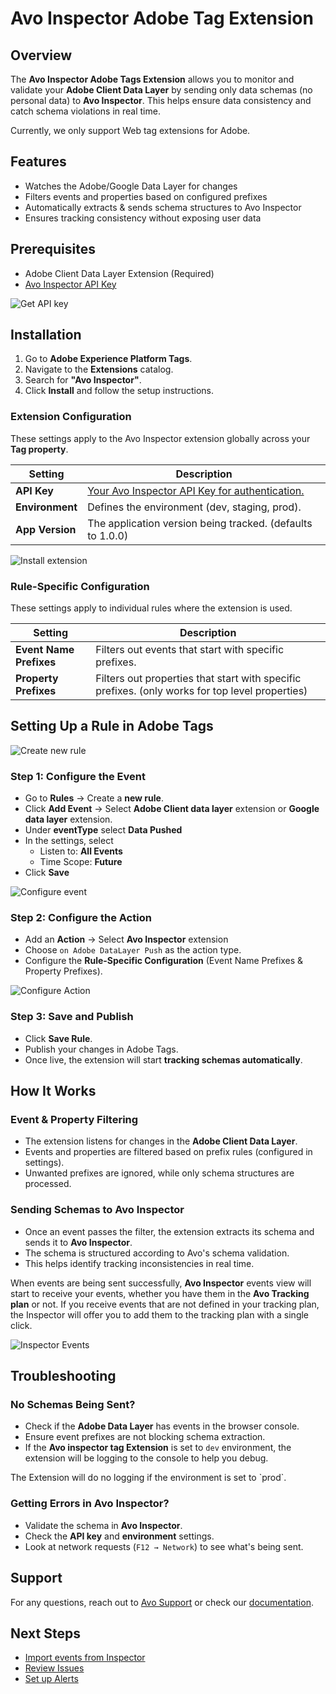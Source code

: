 
# Avo Inspector Adobe Tag Extension

## Overview

The **Avo Inspector Adobe Tags Extension** allows you to monitor and validate your **Adobe Client Data Layer** by sending only data schemas (no personal data) to **Avo Inspector**. This helps ensure data consistency and catch schema violations in real time.

<Callout type="info" emoji="💡">
  Currently, we only support Web tag extensions for Adobe.
</Callout>

## Features

- Watches the Adobe/Google Data Layer for changes
- Filters events and properties based on configured prefixes
- Automatically extracts & sends schema structures to Avo Inspector
- Ensures tracking consistency without exposing user data

## Prerequisites

- Adobe Client Data Layer Extension (Required)
- [Avo Inspector API Key](https://www.avo.app/docs/data-design/avo-tracking-plan/define-sources-and-destinations#api-key)

![Get API key](/images/inspector/copy-inspector-api-key.png)

## Installation

1. Go to **Adobe Experience Platform Tags**.
2. Navigate to the **Extensions** catalog.
3. Search for **"Avo Inspector"**.
4. Click **Install** and follow the setup instructions.

### Extension Configuration

These settings apply to the Avo Inspector extension globally across your **Tag property**.

| Setting         | Description                                                                                                                                      |
| --------------- | ------------------------------------------------------------------------------------------------------------------------------------------------ |
| **API Key**     | [Your Avo Inspector API Key for authentication.](https://www.avo.app/docs/data-design/avo-tracking-plan/define-sources-and-destinations#api-key) |
| **Environment** | Defines the environment (dev, staging, prod).                                                                                                    |
| **App Version** | The application version being tracked. (defaults to 1.0.0)                                                                                       |

![Install extension](/images/inspector/adobe-tags/adobe-install-extension.png)

### Rule-Specific Configuration

These settings apply to individual rules where the extension is used.

| Setting                 | Description                                                                                     |
| ----------------------- | ----------------------------------------------------------------------------------------------- |
| **Event Name Prefixes** | Filters out events that start with specific prefixes.                                           |
| **Property Prefixes**   | Filters out properties that start with specific prefixes. (only works for top level properties) |

## Setting Up a Rule in Adobe Tags

![Create new rule](/images/inspector/adobe-tags/adobe-create-rule.png)

### Step 1: Configure the Event

- Go to **Rules** → Create a **new rule**.
- Click **Add Event** → Select **Adobe Client data layer** extension or **Google data layer** extension.
- Under **eventType** select **Data Pushed**
- In the settings, select
  - Listen to: **All Events**
  - Time Scope: **Future**
- Click **Save**

![Configure event](/images/inspector/adobe-tags/adobe-event-configuration.png)

### Step 2: Configure the Action

- Add an **Action** → Select **Avo Inspector** extension
- Choose `on Adobe DataLayer Push` as the action type.
- Configure the **Rule-Specific Configuration** (Event Name Prefixes & Property Prefixes).

![Configure Action](/images/inspector/adobe-tags/adobe-inspector-action.png)

### Step 3: Save and Publish

- Click **Save Rule**.
- Publish your changes in Adobe Tags.
- Once live, the extension will start **tracking schemas automatically**.

## How It Works

### Event & Property Filtering

- The extension listens for changes in the **Adobe Client Data Layer**.
- Events and properties are filtered based on prefix rules (configured in settings).
- Unwanted prefixes are ignored, while only schema structures are processed.

### Sending Schemas to Avo Inspector

- Once an event passes the filter, the extension extracts its schema and sends it to **Avo Inspector**.
- The schema is structured according to Avo's schema validation.
- This helps identify tracking inconsistencies in real time.

When events are being sent successfully, **Avo Inspector** events view will start to receive your events, whether you have them in the **Avo Tracking plan** or not.
If you receive events that are not defined in your tracking plan, the Inspector will offer you to add them to the tracking plan with a single click.

![Inspector Events](/images/inspector/add-event-from-events-view.png)

## Troubleshooting

### No Schemas Being Sent?

- Check if the **Adobe Data Layer** has events in the browser console.
- Ensure event prefixes are not blocking schema extraction.
- If the **Avo inspector tag Extension** is set to `dev` environment, the extension will be logging to the console to help you debug.

<Callout type="info" emoji="💡">
  The Extension will do no logging if the environment is set to `prod`.
</Callout>

### Getting Errors in Avo Inspector?

- Validate the schema in **Avo Inspector**.
- Check the **API key** and **environment** settings.
- Look at network requests (`F12 → Network`) to see what's being sent.

## Support

For any questions, reach out to [Avo Support](https://www.avo.app) or check our [documentation](https://github.com/avohq/adobe-inspector#readme).

## Next Steps

- [Import events from Inspector](https://www.avo.app/docs/inspector/add-events-from-inspector)
- [Review Issues](https://www.avo.app/docs/inspector/inspector-issues-view)
- [Set up Alerts](https://www.avo.app/docs/inspector/inspector-slack-alerts)
